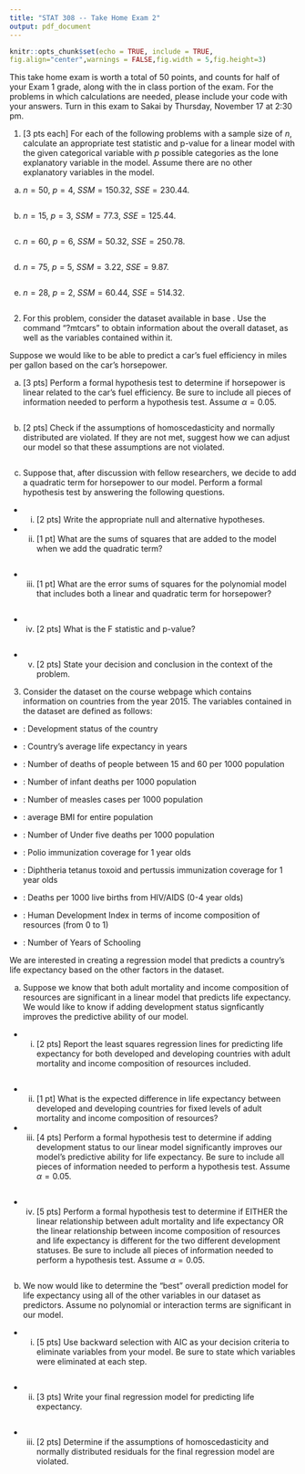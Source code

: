 ---
title: "STAT 308 -- Take Home Exam 2"
output: pdf_document
---

```{r setup, include=FALSE}
knitr::opts_chunk$set(echo = TRUE, include = TRUE,
fig.align="center",warnings = FALSE,fig.width = 5,fig.height=3)
```

This take home exam is worth a total of 50 points, and counts for half of your Exam 1 grade, along with the in class portion of the exam.  For the problems in which calculations are needed, please include your \texttt{R} code with your answers.  Turn in this exam to Sakai by Thursday, November 17 at 2:30 pm.

1.  [3 pts each] For each of the following problems with a sample size of $n$, calculate an appropriate test statistic and p-value for a linear model with the given categorical variable with $p$ possible categories as the lone explanatory variable in the model.  Assume there are no other explanatory variables in the model.

a. $n = 50$, $p = 4$, $SSM = 150.32$, $SSE = 230.44$.
```{r}
```

b. $n = 15$, $p = 3$, $SSM = 77.3$, $SSE = 125.44$.
```{r}
```

c. $n = 60$, $p = 6$, $SSM = 50.32$, $SSE = 250.78$.
```{r}
```

d. $n = 75$, $p = 5$, $SSM = 3.22$, $SSE = 9.87$.
```{r}
```

e. $n = 28$, $p = 2$, $SSM = 60.44$, $SSE = 514.32$.
```{r}
```

2.  For this problem, consider the \texttt{mtcars} dataset available in base \texttt{R}.  Use the command "?mtcars" to obtain information about the overall dataset, as well as the variables contained within it.  

Suppose we would like to be able to predict a car's fuel efficiency in miles per gallon based on the car's horsepower.

a.  [3 pts] Perform a formal hypothesis test to determine if horsepower is linear related to the car's fuel efficiency.  Be sure to include all pieces of information needed to perform a hypothesis test.  Assume $\alpha = 0.05$.

```{r}
```

b. [2 pts] Check if the assumptions of homoscedasticity and normally distributed are violated.  If they are not met, suggest how we can adjust our model so that these assumptions are not violated.

```{r}
```

c. Suppose that, after discussion with fellow researchers, we decide to add a quadratic term for horsepower to our model.  Perform a formal hypothesis test by answering the following questions.

- i. [2 pts] Write the appropriate null and alternative hypotheses.

- ii. [1 pt] What are the sums of squares that are added to the model when we add the quadratic term?
```{r}
```

- iii. [1 pt] What are the error sums of squares for the polynomial model that includes both a linear and quadratic term for horsepower?
```{r}
```

- iv. [2 pts] What is the F statistic and p-value?
```{r}
```

- v. [2 pts] State your decision and conclusion in the context of the problem.

3.  Consider the \texttt{lifeexp} dataset on the course webpage which contains information on countries from the year 2015.  The variables contained in the dataset are defined as follows:

- \texttt{Status}: Development status of the country

- \texttt{Life.Expectancy}: Country's average life expectancy in years

- \texttt{Adult.Mortality}: Number of deaths of people between 15 and 60 per 1000 population

- \texttt{infant.deaths}: Number of infant deaths per 1000 population

- \texttt{Measles}: Number of measles cases per 1000 population

- \texttt{BMI}: average BMI for entire population

- \texttt{under.five.deaths}: Number of Under five deaths per 1000 population

- \texttt{Polio}: Polio immunization coverage for 1 year olds

- \texttt{Diptheria}: Diphtheria tetanus toxoid and pertussis immunization coverage for 1 year olds

- \texttt{HIV.AIDS}: Deaths per 1000 live births from HIV/AIDS (0-4 year olds)

- \texttt{Income.composition.of.resources}: Human Development Index in terms of income composition of resources (from 0 to 1)

- \texttt{Schooling}: Number of Years of Schooling

We are interested in creating a regression model that predicts a country's life expectancy based on the other factors in the dataset.

a.  Suppose we know that both adult mortality and income composition of resources are significant in a linear model that predicts life expectancy.  We would like to know if adding development status signficantly improves the predictive ability of our model.

- i. [2 pts] Report the least squares regression lines for predicting life expectancy for both developed and developing countries with adult mortality and income composition of resources included.
```{r}

```

- ii. [1 pt] What is the expected difference in life expectancy between developed and developing countries for fixed levels of adult mortality and income composition of resources?

- iii. [4 pts] Perform a formal hypothesis test to determine if adding development status to our linear model significantly improves our model's predictive ability for life expectancy.  Be sure to include all pieces of information needed to perform a hypothesis test.  Assume $\alpha = 0.05$.

```{r}
```

- iv. [5 pts] Perform a formal hypothesis test to determine if EITHER the linear relationship between adult mortality and life expectancy OR the linear relationship between income composition of resources and life expectancy is different for the two different development statuses.  Be sure to include all pieces of information needed to perform a hypothesis test.  Assume $\alpha = 0.05$.

```{r}
```

b.  We now would like to determine the "best" overall prediction model for life expectancy using all of the other variables in our dataset as predictors.  Assume no polynomial or interaction terms are significant in our model.

- i. [5 pts]  Use backward selection with AIC as your decision criteria to eliminate variables from your model.  Be sure to state which variables were eliminated at each step.
```{r}
```

- ii. [3 pts] Write your final regression model for predicting life expectancy.
```{r}
```

- iii.  [2 pts] Determine if the assumptions of homoscedasticity and normally distributed residuals for the final regression model are violated.
```{r}
```


